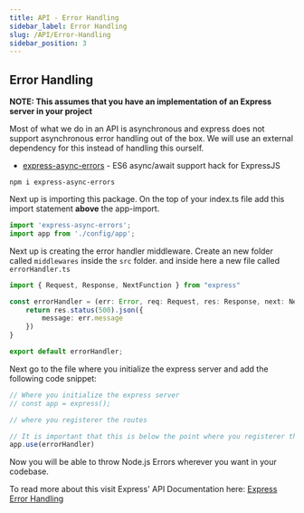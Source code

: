 ```yaml
---
title: API - Error Handling
sidebar_label: Error Handling
slug: /API/Error-Handling
sidebar_position: 3
---
```


## Error Handling

**NOTE: This assumes that you have an implementation of an Express server in your project**

Most of what we do in an API is asynchronous and express does not support asynchronous error handling out of the box. We will use an external dependency for this instead of handling this ourself.

* [express-async-errors](https://www.npmjs.com/package/express-async-errors) - ES6 async/await support hack for ExpressJS

`npm i express-async-errors`

Next up is importing this package. On the top of your index.ts file add this import statement **above** the app-import.

```typescript
import 'express-async-errors';
import app from './config/app';
```
Next up is creating the error handler middleware. Create an new folder called `middlewares` inside the `src` folder. and inside here a new file called `errorHandler.ts`

```typescript
import { Request, Response, NextFunction } from "express"

const errorHandler = (err: Error, req: Request, res: Response, next: NextFunction) => {
    return res.status(500).json({
        message: err.message
    })
}

export default errorHandler;

```
Next go to the file where you initialize the express server and add the following code snippet:

```typescript
// Where you initialize the express server
// const app = express();

// where you registerer the routes

// It is important that this is below the point where you registerer the routes. 
app.use(errorHandler)
```

Now you will be able to throw Node.js Errors wherever you want in your codebase.

To read more about this visit Express' API Documentation here: [Express Error Handling](https://expressjs.com/en/guide/error-handling.html)
